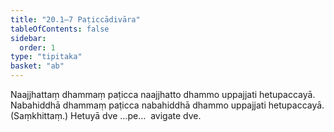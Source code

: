 ```yaml
---
title: "20.1–7 Paṭiccādivāra"
tableOfContents: false
sidebar:
  order: 1
type: "tipitaka"
basket: "ab"
---
```



<DynamicBreadcrumb />

<Division number="34">

<Paragraph number="74">
Naajjhattaṃ dhammaṃ paṭicca naajjhatto dhammo uppajjati hetupaccayā.
</Paragraph>

<Paragraph number="75">
Nabahiddhā dhammaṃ paṭicca nabahiddhā dhammo uppajjati hetupaccayā. (Saṃkhittaṃ.)
</Paragraph>

<Paragraph number="76">
Hetuyā dve …pe…  avigate dve.
</Paragraph>
</Division>